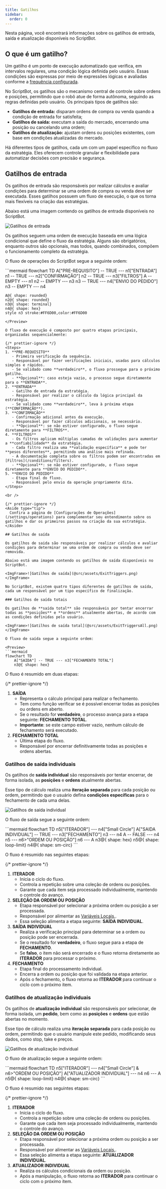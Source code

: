 ```yaml
---
title: Gatilhos
sidebar:
  order: 0
---
```



Nesta página, você encontrará informações sobre os gatilhos de entrada, saída e atualização disponíveis no ScriptBot.

## O que é um gatilho?

Um gatilho é um ponto de execução automatizado que verifica, em intervalos regulares, uma condição lógica definida pelo usuário. Essas condições são expressas por meio de expressões lógicas e avaliadas conforme a [frequência configurada](/settings/frequencies).

No ScriptBot, os gatilhos são o mecanismo central de controle sobre ordens e posições, permitindo que o robô atue de forma autônoma, seguindo as regras definidas pelo usuário. Os principais tipos de gatilhos são:

- **Gatilhos de entrada:** disparam ordens de compra ou venda quando a condição de entrada for satisfeita;
- **Gatilhos de saída:** executam a saída do mercado, encerrando uma posição ou cancelando uma ordem;
- **Gatilhos de atualização:** ajustam ordens ou posições existentes, com base em condições atualizadas do mercado.

Há diferentes tipos de gatilhos, cada um com um papel específico no fluxo da estratégia. Eles oferecem controle granular e flexibilidade para automatizar decisões com precisão e segurança.

## Gatilhos de entrada

Os gatilhos de entrada são responsáveis por realizar cálculos e avaliar condições para determinar se uma ordem de compra ou venda deve ser executada. Esses gatilhos possuem um fluxo de execução, o que os torna mais flexíveis na criação das estratégias.

Abaixo está uma imagem contendo os gatilhos de entrada disponíveis no ScriptBot.

<ImgFrame>![Gatilhos de entrada](@src/assets/Triggers.png)</ImgFrame>

Os gatilhos seguem uma ordem de execução baseada em uma lógica condicional que define o fluxo da estratégia. Alguns são obrigatórios, enquanto outros são opcionais, mas todos, quando combinados, compõem o funcionamento completo da estratégia.

O fluxo de operações do ScriptBot segue a seguinte ordem:

<Preview>
```mermaid
flowchart TD
    A["PRE-REQUISITO"] -- TRUE --- n1["ENTRADA"]
    n1 -- TRUE --- n2["CONFIRMAÇÃO"]
    n2 -- TRUE --- n3["FILTROS"]
    A -- EMPTY --- n1
    n2 -- EMPTY --- n3
    n3 -- TRUE --- n4["ENVIO DO PEDIDO"]
    n3 -- EMPTY --- n4

    A@{ shape: rounded}
    n2@{ shape: rounded}
    n3@{ shape: terminal}
    n4@{ shape: hex}
    style n3 stroke:#FF6D00,color:#FF6D00

````
</Preview>

O fluxo de execução é composto por quatro etapas principais, organizadas sequencialmente:

{/* prettier-ignore */}
<Steps>
1. **PRE-REQUISITO**
   - Primeira verificação da sequência.
   - Responsável por fazer verificações iniciais, usadas para cálculos simples e rápidos.
   - Se validado como **verdadeiro**, o fluxo prossegue para o próximo gatilho.
   - **Opcional**: caso esteja vazio, o processo segue diretamente para o **ENTRADA**.
2. **ENTRADA**
   - Gatilho de entrada da estratégia.
   - Responsável por realizar o cálculo da lógica principal da estratégia.
   - Se validado como **verdadeiro**, leva à próxima etapa (**CONFIRMAÇÃO**).
3. **CONFIRMAÇÃO**
   - Confirmação adicional antes da execução.
   - Responsável por fazer cálculos adicionais, se necessário.
   - **Opcional**: se não estiver configurado, o fluxo segue diretamente para **FILTROS**.
4. **FILTROS**
   - Os filtros aplicam múltiplas camadas de validações para aumentar a **confiabilidade** da estratégia.
   - Cada filtro realiza uma **validação específica** e pode ter **pesos diferentes**, permitindo uma análise mais refinada.
   - A documentação completa sobre os filtros podem ser encontradas em [Filtros](/conditions/filters).
   - **Opcional**: se não estiver configurado, o fluxo segue diretamente para **ENVIO DO PEDIDO**.
5. **ENVIO DO PEDIDO**
   - Etapa final do fluxo.
   - Responsável pelo envio da operação propriamente dita.
</Steps>

<br />

{/* prettier-ignore */}
<Aside type="tip">
  Confira a página de [Configurações de Operações](/settings/operations) para complementar seu entendimento sobre os gatilhos e dar os primeiros passos na criação da sua estratégia.
</Aside>

## Gatilhos de saída

Os gatilhos de saida são responsáveis por realizar cálculos e avaliar condições para determinar se uma ordem de compra ou venda deve ser removida.

Abaixo está uma imagem contendo os gatilhos de saída disponíveis no ScriptBot.

<ImgFrame>![Gatilhos de saída](@src/assets/ExitTriggers.png)</ImgFrame>

No ScriptBot, existem quatro tipos diferentes de gatilhos de saída, cada um responsável por um tipo específico de finalização.

### Gatilhos de saída totais

Os gatilhos de **saída total** são responsáveis por tentar encerrar todas as **posições** e **ordens** atualmente abertas, de acordo com as condições definidas pelo usuário.

<ImgFrame>![Gatilhos de saída total](@src/assets/ExitTriggersAll.png)</ImgFrame>

O fluxo de saída segue a seguinte ordem:

<Preview>
```mermaid
flowchart TD
    A["SAIDA"] -- TRUE --- n3["FECHAMENTO TOTAL"]
    n3@{ shape: hex}
````

</Preview>

O fluxo é resumido em duas etapas:

{/* prettier-ignore */}
<Steps>
1. **SAÍDA**  
   - Representa o cálculo principal para realizar o fechamento.  
   - Tem como função verificar se é possível encerrar todas as posições ou ordens em aberto.  
   - Se o resultado for **verdadeiro**, o processo avança para a etapa seguinte: **FECHAMENTO TOTAL**.  
   - **Importante**: se este campo estiver vazio, nenhum cálculo de fechamento será executado.
2. **FECHAMENTO TOTAL**  
   - Última etapa do fluxo.  
   - Responsável por encerrar definitivamente todas as posições e ordens abertas.
</Steps>

### Gatilhos de saída individuais

Os gatilhos de **saída individual** são responsáveis por tentar encerrar, de forma isolada, as **posições** e **ordens** atualmente abertas.

Esse tipo de cálculo realiza uma **iteração separada** para cada posição ou ordem, permitindo que o usuário defina **condições específicas** para o fechamento de cada uma delas.

<ImgFrame>![Gatilhos de saída individual](@src/assets/ExitTriggersIndividual.png)</ImgFrame>

O fluxo de saída segue a seguinte ordem:

<Preview>
```mermaid
flowchart TD
    n5["ITERADOR"] --- n4["Small Circle"]
    A["SAIDA INDIVIDUAL"] -- TRUE --- n3["FECHAMENTO"]
    n3 --- n4
    A -- FALSE --- n4
    n5 --- n6>"ORDEM OU POSIÇÃO"]
    n6 --- A
    n3@{ shape: hex}
    n5@{ shape: loop-limit}
    n4@{ shape: sm-circ}
```
</Preview>

O fluxo é resumido nas seguintes etapas:

{/* prettier-ignore */}
<Steps>
1. **ITERADOR**  
   - Inicia o ciclo do fluxo.  
   - Controla a repetição sobre uma coleção de ordens ou posições.  
   - Garante que cada item seja processado individualmente, mantendo o controle do avanço.
2. **SELEÇÃO DA ORDEM OU POSIÇÃO**  
   - Etapa responsável por selecionar a próxima ordem ou posição a ser processada.  
   - Responsável por alimentar as [Variáveis Locais,](/placeholders/variables/#positions-and-orders).  
   - Essa seleção alimenta a etapa seguinte: **SAÍDA INDIVIDUAL**.
3. **SAÍDA INDIVIDUAL**  
   - Realiza a verificação principal para determinar se a ordem ou posição pode ser encerrada.  
   - Se o resultado for **verdadeiro**, o fluxo segue para a etapa de **FECHAMENTO**.  
   - Se **falso**, o item não será encerrado e o fluxo retorna diretamente ao **ITERADOR** para processar o próximo.
4. **FECHAMENTO**  
   - Etapa final do processamento individual.  
   - Encerra a ordem ou posição que foi validada na etapa anterior.  
   - Após o fechamento, o fluxo retorna ao **ITERADOR** para continuar o ciclo com o próximo item.
</Steps>

### Gatilhos de atualização individuais

Os gatilhos de **atualização individual** são responsáveis por selecionar, de forma isolada, um **pedido**, bem como as **posições** e **ordens** que estão abertas no momento.

Esse tipo de cálculo realiza uma **iteração separada** para cada posição ou ordem, permitindo que o usuário manipule este pedido, modificando seus dados, como stop, take e preços.

<ImgFrame>![Gatilhos de atualização individual](@src/assets/UpdateTriggersIndividual.png)</ImgFrame>

O fluxo de atualização segue a seguinte ordem:

<Preview>
```mermaid
flowchart TD
    n5["ITERADOR"] --- n4["Small Circle"] & n6>"ORDEM OU POSIÇÃO"]
    A["ATUALIZADOR INDIVIDUAL"] --- n4
    n6 --- A
    n5@{ shape: loop-limit}
    n4@{ shape: sm-circ}
```
</Preview>

O fluxo é resumido nas seguintes etapas:

{/* prettier-ignore */}
<Steps>
1. **ITERADOR**  
   - Inicia o ciclo do fluxo.  
   - Controla a repetição sobre uma coleção de ordens ou posições.  
   - Garante que cada item seja processado individualmente, mantendo o controle do avanço.
2. **SELEÇÃO DA ORDEM OU POSIÇÃO**  
   - Etapa responsável por selecionar a próxima ordem ou posição a ser processada.  
   - Responsável por alimentar as [Variáveis Locais,](/placeholders/variables/#positions-and-orders).  
   - Essa seleção alimenta a etapa seguinte: **ATUALIZADOR INDIVIDUAL**.
3. **ATUALIZADOR INDIVIDUAL**  
   - Realiza os cálculos condicionais da ordem ou posição.  
   - Após a manipulação, o fluxo retorna ao **ITERADOR** para continuar o ciclo com o próximo item.
</Steps>
